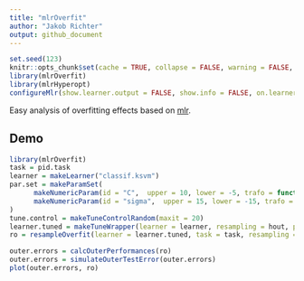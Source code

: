 ```yaml
---
title: "mlrOverfit"
author: "Jakob Richter"
output: github_document
---
```


```r
set.seed(123)
knitr::opts_chunk$set(cache = TRUE, collapse = FALSE, warning = FALSE, error = FALSE)
library(mlrOverfit)
library(mlrHyperopt)
configureMlr(show.learner.output = FALSE, show.info = FALSE, on.learner.warning = "quiet")
```

Easy analysis of overfitting effects based on [mlr](https://github.com/mlr-org/mlr/#-machine-learning-in-r).

## Demo

```r
library(mlrOverfit)
task = pid.task
learner = makeLearner("classif.ksvm")
par.set = makeParamSet(
      makeNumericParam(id = "C",  upper = 10, lower = -5, trafo = function(x) 2^x),
      makeNumericParam(id = "sigma",  upper = 15, lower = -15, trafo = function(x) 2^x)
)
tune.control = makeTuneControlRandom(maxit = 20)
learner.tuned = makeTuneWrapper(learner = learner, resampling = hout, par.set = par.set, control = tune.control)
ro = resampleOverfit(learner = learner.tuned, task = task, resampling = cv10)

outer.errors = calcOuterPerformances(ro)
outer.errors = simulateOuterTestError(outer.errors)
plot(outer.errors, ro)
```